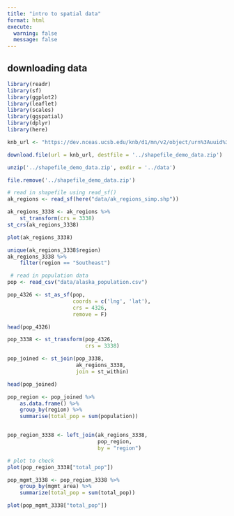 ```yaml
---
title: "intro to spatial data"
format: html
execute:
  warning: false
  message: false
---
```



## downloading data

```r
library(readr)
library(sf)
library(ggplot2)
library(leaflet)
library(scales)
library(ggspatial)
library(dplyr)
library(here)

knb_url <- "https://dev.nceas.ucsb.edu/knb/d1/mn/v2/object/urn%3Auuid%3Aaceaecb2-1ce0-4d41-a839-d3607d32bb58"

download.file(url = knb_url, destfile = '../shapefile_demo_data.zip')

unzip('../shapefile_demo_data.zip', exdir = '../data')

file.remove('../shapefile_demo_data.zip')
```
```r
# read in shapefile using read_sf()
ak_regions <- read_sf(here("data/ak_regions_simp.shp"))

ak_regions_3338 <- ak_regions %>%
    st_transform(crs = 3338)
st_crs(ak_regions_3338)

plot(ak_regions_3338)
```



```r
unique(ak_regions_3338$region)
ak_regions_3338 %>%
    filter(region == "Southeast")

 # read in population data
pop <- read_csv("data/alaska_population.csv")

pop_4326 <- st_as_sf(pop,
                     coords = c('lng', 'lat'),
                     crs = 4326,
                     remove = F)

head(pop_4326)

pop_3338 <- st_transform(pop_4326, 
                         crs = 3338)

pop_joined <- st_join(pop_3338, 
                      ak_regions_3338, 
                      join = st_within)

head(pop_joined)

```






```r

pop_region <- pop_joined %>%
    as.data.frame() %>%
    group_by(region) %>%
    summarise(total_pop = sum(population))


pop_region_3338 <- left_join(ak_regions_3338, 
                             pop_region, 
                             by = "region")

# plot to check
plot(pop_region_3338["total_pop"])
```
```r
pop_mgmt_3338 <- pop_region_3338 %>%
    group_by(mgmt_area) %>%
    summarize(total_pop = sum(total_pop))

plot(pop_mgmt_3338["total_pop"])
```






